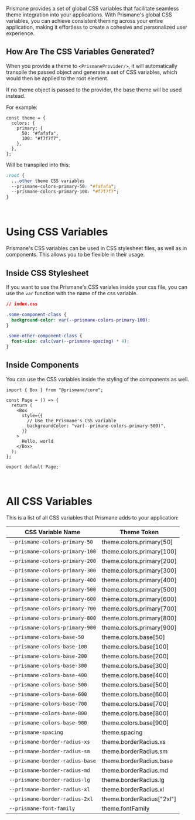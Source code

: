 Prismane provides a set of global CSS variables that facilitate seamless theme integration into your applications.
With Prismane's global CSS variables, you can achieve consistent theming across your entire application,
making it effortless to create a cohesive and personalized user experience.

## How Are The CSS Variables Generated?

When you provide a theme to `<PrismaneProvider/>`, it will automatically transpile the passed object and generate a set of CSS variables, which would then be applied to the root element.

<Warning>
    If no theme object is passed to the provider, the base theme will be used instead.
</Warning>

For example:

```tsx
const theme = {
  colors: {
    primary: {
      50: "#fafafa",
      100: "#f7f7f7",
    },
  },
};
```

Will be transpiled into this:

```css
:root {
  ...other theme CSS variables
  --prismane-colors-primary-50: "#fafafa";
  --prismane-colors-primary-100: "#f7f7f7";
}
```

<br/>

# Using CSS Variables

Prismane's CSS variables can be used in CSS stylesheet files, as well as in components.
This allows you to be flexible in their usage.

## Inside CSS Stylesheet

If you want to use the Prismane's CSS variales inside your css file, you can use the `var` function with the name of
the css variable.

```css
// index.css

.some-component-class {
  background-color: var(--prismane-colors-primary-100);
}

.some-other-component-class {
  font-size: calc(var(--prismane-spacing) * 4);
}
```

## Inside Components

You can use the CSS variables inside the styling of the components as well.
```tsx
import { Box } from "@prismane/core";

const Page = () => {
  return (
    <Box
      style={{
        // Use the Prismane's CSS variable
        backgroundColor: "var(--primane-colors-primary-500)",
      }}
    >
      Hello, world
    </Box>
  );
};

export default Page;
```
<br/>

# All CSS Variables

This is a list of all CSS variables that Prismane adds to your application:

| CSS Variable Name               | Theme Token               |
| ------------------------------- | ------------------------- |
| `--prismane-colors-primary-50`  | theme.colors.primary[50]  |
| `--prismane-colors-primary-100` | theme.colors.primary[100] |
| `--prismane-colors-primary-200` | theme.colors.primary[200] |
| `--prismane-colors-primary-300` | theme.colors.primary[300] |
| `--prismane-colors-primary-400` | theme.colors.primary[400] |
| `--prismane-colors-primary-500` | theme.colors.primary[500] |
| `--prismane-colors-primary-600` | theme.colors.primary[600] |
| `--prismane-colors-primary-700` | theme.colors.primary[700] |
| `--prismane-colors-primary-800` | theme.colors.primary[800] |
| `--prismane-colors-primary-900` | theme.colors.primary[900] |
| `--prismane-colors-base-50`     | theme.colors.base[50]     |
| `--prismane-colors-base-100`    | theme.colors.base[100]    |
| `--prismane-colors-base-200`    | theme.colors.base[200]    |
| `--prismane-colors-base-300`    | theme.colors.base[300]    |
| `--prismane-colors-base-400`    | theme.colors.base[400]    |
| `--prismane-colors-base-500`    | theme.colors.base[500]    |
| `--prismane-colors-base-600`    | theme.colors.base[600]    |
| `--prismane-colors-base-700`    | theme.colors.base[700]    |
| `--prismane-colors-base-800`    | theme.colors.base[800]    |
| `--prismane-colors-base-900`    | theme.colors.base[900]    |
| `--prismane-spacing`            | theme.spacing             |
| `--prismane-border-radius-xs`   | theme.borderRadius.xs     |
| `--prismane-border-radius-sm`   | theme.borderRadius.sm     |
| `--prismane-border-radius-base` | theme.borderRadius.base   |
| `--prismane-border-radius-md`   | theme.borderRadius.md     |
| `--prismane-border-radius-lg`   | theme.borderRadius.lg     |
| `--prismane-border-radius-xl`   | theme.borderRadius.xl     |
| `--prismane-border-radius-2xl`  | theme.borderRadius["2xl"] |
| `--prismane-font-family`        | theme.fontFamily          |

